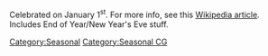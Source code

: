 Celebrated on January 1<sup>st</sup>. For more info, see this [[wikipedia:Japanese New Year|Wikipedia article]].<br/>
Includes End of Year/New Year's Eve stuff.
[[Category:Seasonal]] [[Category:Seasonal CG]]